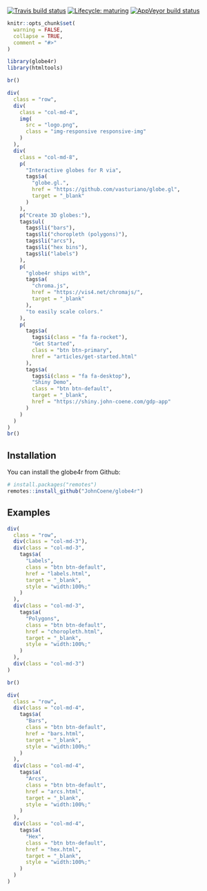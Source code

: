 <!-- badges: start -->
[![Travis build status](https://travis-ci.org/JohnCoene/globe4r.svg?branch=master)](https://travis-ci.org/JohnCoene/globe4r)
[![Lifecycle: maturing](https://img.shields.io/badge/lifecycle-maturing-blue.svg)](https://www.tidyverse.org/lifecycle/#maturing)
[![AppVeyor build status](https://ci.appveyor.com/api/projects/status/github/JohnCoene/globe4r?branch=master&svg=true)](https://ci.appveyor.com/project/JohnCoene/globe4r)
<!-- badges: end -->

```r
knitr::opts_chunk$set(
  warning = FALSE,
  collapse = TRUE,
  comment = "#>"
)

library(globe4r)
library(htmltools)
```

```r
br()

div(
  class = "row",
  div(
    class = "col-md-4",
    img(
      src = "logo.png",
      class = "img-responsive responsive-img"
    )
  ),
  div(
    class = "col-md-8",
    p(
      "Interactive globes for R via",
      tags$a(
        "globe.gl.", 
        href = "https://github.com/vasturiano/globe.gl", 
        target = "_blank"
      )
    ),
    p("Create 3D globes:"),
    tags$ul(
      tags$li("bars"),
      tags$li("choropleth (polygons)"),
      tags$li("arcs"),
      tags$li("hex bins"),
      tags$li("labels")
    ),
    p(
      "globe4r ships with",
      tags$a(
        "chroma.js",
        href = "https://vis4.net/chromajs/",
        target = "_blank"
      ),
      "to easily scale colors."
    ),
    p(
      tags$a(
        tags$i(class = "fa fa-rocket"),
        "Get Started",
        class = "btn btn-primary",
        href = "articles/get-started.html"
      ),
      tags$a(
        tags$i(class = "fa fa-desktop"),
        "Shiny Demo",
        class = "btn btn-default",
        target = "_blank",
        href = "https://shiny.john-coene.com/gdp-app"
      )
    )
  )
)
br()
```

## Installation

You can install the globe4r from Github:

```r
# install.packages("remotes")
remotes::install_github("JohnCoene/globe4r")
```

## Examples

```r
div(
  class = "row",
  div(class = "col-md-3"),
  div(class = "col-md-3",
    tags$a(
      "Labels",
      class = "btn btn-default",
      href = "labels.html",
      target = "_blank",
      style = "width:100%;"
    )
  ),
  div(class = "col-md-3",
    tags$a(
      "Polygons",
      class = "btn btn-default",
      href = "choropleth.html",
      target = "_blank",
      style = "width:100%;"
    )
  ),
  div(class = "col-md-3")
)

br()

div(
  class = "row",
  div(class = "col-md-4",
    tags$a(
      "Bars",
      class = "btn btn-default",
      href = "bars.html",
      target = "_blank",
      style = "width:100%;"
    )
  ),
  div(class = "col-md-4",
    tags$a(
      "Arcs",
      class = "btn btn-default",
      href = "arcs.html",
      target = "_blank",
      style = "width:100%;"
    )
  ),
  div(class = "col-md-4",
    tags$a(
      "Hex",
      class = "btn btn-default",
      href = "hex.html",
      target = "_blank",
      style = "width:100%;"
    )
  )
)
```
